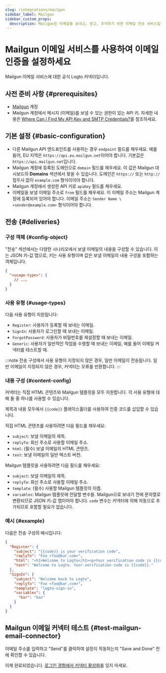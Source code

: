```yaml
---
slug: /integrations/mailgun
sidebar_label: Mailgun
sidebar_custom_props:
  description: Mailgun은 이메일을 보내고, 받고, 추적하기 위한 이메일 전송 서비스입니다.
---
```



# Mailgun 이메일 서비스를 사용하여 이메일 인증을 설정하세요

Mailgun 이메일 서비스에 대한 공식 Logto 커넥터입니다.

<GuideTip />

## 사전 준비 사항 \{#prerequisites}

- [Mailgun](https://www.mailgun.com/) 계정
- Mailgun 계정에서 메시지 (이메일)를 보낼 수 있는 권한이 있는 API 키. 자세한 내용은 [Where Can I Find My API Key and SMTP Credentials?](https://help.mailgun.com/hc/en-us/articles/203380100-Where-Can-I-Find-My-API-Key-and-SMTP-Credentials-)를 참조하세요.

## 기본 설정 \{#basic-configuration}

- 다른 Mailgun API 엔드포인트를 사용하는 경우 `endpoint` 필드를 채우세요. 예를 들어, EU 지역은 `https://api.eu.mailgun.net`이어야 합니다. 기본값은 `https://api.mailgun.net`입니다.
- Mailgun 계정에 등록된 도메인으로 `domain` 필드를 채우세요. 이 값은 Mailgun 대시보드의 **Domains** 섹션에서 찾을 수 있습니다. 도메인은 `https://` 또는 `http://` 접두사 없이 `example.com` 형식이어야 합니다.
- Mailgun 계정에서 생성한 API 키로 `apiKey` 필드를 채우세요.
- 이메일을 보낼 이메일 주소로 `from` 필드를 채우세요. 이 이메일 주소는 Mailgun 계정에 등록되어 있어야 합니다. 이메일 주소는 `Sender Name \<sender@example.com>` 형식이어야 합니다.

## 전송 \{#deliveries}

### 구성 객체 \{#config-object}

"전송" 섹션에서는 다양한 시나리오에서 보낼 이메일의 내용을 구성할 수 있습니다. 이는 JSON 키-값 맵으로, 키는 사용 유형이며 값은 보낼 이메일의 내용 구성을 포함하는 객체입니다.

```json
{
  "<usage-type>": {
    // ...
  }
}
```

### 사용 유형 \{#usage-types}

다음 사용 유형이 지원됩니다:

- `Register`: 사용자가 등록할 때 보내는 이메일.
- `SignIn`: 사용자가 로그인할 때 보내는 이메일.
- `ForgotPassword`: 사용자가 비밀번호를 재설정할 때 보내는 이메일.
- `Generic`: 사용자가 일반적인 작업을 수행할 때 보내는 이메일, 예를 들어 이메일 커넥터를 테스트할 때.

:::note
전송 구성에서 사용 유형이 지정되지 않은 경우, 일반 이메일이 전송됩니다. 일반 이메일이 지정되지 않은 경우, 커넥터는 오류를 반환합니다.
:::

### 내용 구성 \{#content-config}

커넥터는 직접 HTML 콘텐츠와 Mailgun 템플릿을 모두 지원합니다. 각 사용 유형에 대해 둘 중 하나를 사용할 수 있습니다.

제목과 내용 모두에서 `{{code}}` 플레이스홀더를 사용하여 인증 코드를 삽입할 수 있습니다.

직접 HTML 콘텐츠를 사용하려면 다음 필드를 채우세요:

- `subject`: 보낼 이메일의 제목.
- `replyTo`: 회신 주소로 사용할 이메일 주소.
- `html`: (필수) 보낼 이메일의 HTML 콘텐츠.
- `text`: 보낼 이메일의 일반 텍스트 버전.

Mailgun 템플릿을 사용하려면 다음 필드를 채우세요:

- `subject`: 보낼 이메일의 제목.
- `replyTo`: 회신 주소로 사용할 이메일 주소.
- `template`: (필수) 사용할 Mailgun 템플릿의 이름.
- `variables`: Mailgun 템플릿에 전달할 변수들. Mailgun으로 보내기 전에 문자열로 변환되므로 JSON 키-값 맵이어야 합니다. `code` 변수는 커넥터에 의해 자동으로 추가되므로 포함할 필요가 없습니다.

### 예시 \{#example}

다음은 전송 구성의 예시입니다:

```json
{
  "Register": {
    "subject": "{{code}} is your verification code",
    "replyTo": "Foo <foo@bar.com>",
    "html": "<h1>Welcome to Logto</h1><p>Your verification code is {{code}}.</p>",
    "text": "Welcome to Logto. Your verification code is {{code}}."
  },
  "SignIn": {
    "subject": "Welcome back to Logto",
    "replyTo": "Foo <foo@bar.com>",
    "template": "logto-sign-in",
    "variables": {
      "bar": "baz"
    }
  }
}
```

## Mailgun 이메일 커넥터 테스트 \{#test-mailgun-email-connector}

이메일 주소를 입력하고 "Send"를 클릭하여 설정이 작동하는지 "Save and Done" 전에 확인할 수 있습니다.

이제 완료되었습니다. [로그인 경험에서 커넥터 활성화](/connectors/email-connectors/#enable-email-sign-up-or-sign-in)를 잊지 마세요.
